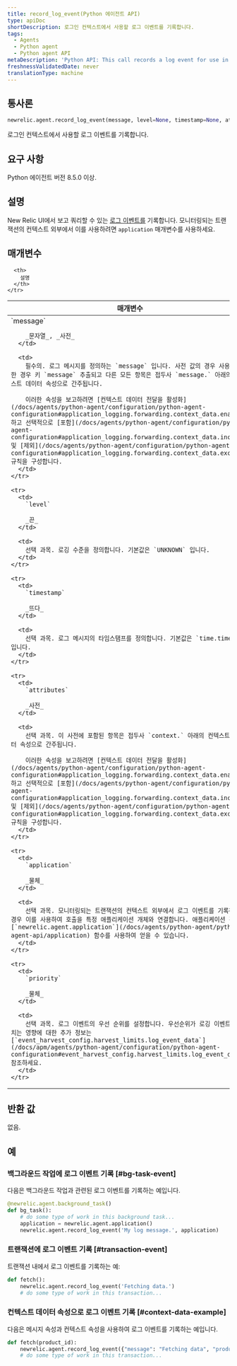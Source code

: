 ```yaml
---
title: record_log_event(Python 에이전트 API)
type: apiDoc
shortDescription: 로그인 컨텍스트에서 사용할 로그 이벤트를 기록합니다.
tags:
  - Agents
  - Python agent
  - Python agent API
metaDescription: 'Python API: This call records a log event for use in logging in context.'
freshnessValidatedDate: never
translationType: machine
---
```


## 통사론

```py
newrelic.agent.record_log_event(message, level=None, timestamp=None, attributes=None, application=None, priority=None)
```

로그인 컨텍스트에서 사용할 로그 이벤트를 기록합니다.

## 요구 사항

Python 에이전트 버전 8.5.0 이상.

## 설명

New Relic UI에서 보고 쿼리할 수 있는 [로그 이벤트를](/docs/logs/logs-context/configure-logs-context-python) 기록합니다. 모니터링되는 트랜잭션의 컨텍스트 외부에서 이를 사용하려면 `application` 매개변수를 사용하세요.

## 매개변수

<table>
  <thead>
    <tr>
      <th width="25%">
        매개변수
      </th>

      <th>
        설명
      </th>
    </tr>
  </thead>

  <tbody>
    <tr>
      <td>
        `message`

        _문자열_, _사전_
      </td>

      <td>
        필수의. 로그 메시지를 정의하는 `message` 입니다. 사전 값의 경우 사용 가능한 경우 키 `message` 추출되고 다른 모든 항목은 접두사 `message.` 아래의 컨텍스트 데이터 속성으로 간주됩니다.

        이러한 속성을 보고하려면 [컨텍스트 데이터 전달을 활성화](/docs/agents/python-agent/configuration/python-agent-configuration#application_logging.forwarding.context_data.enabled) 하고 선택적으로 [포함](/docs/agents/python-agent/configuration/python-agent-configuration#application_logging.forwarding.context_data.include) 및 [제외](/docs/agents/python-agent/configuration/python-agent-configuration#application_logging.forwarding.context_data.exclude) 규칙을 구성합니다.
      </td>
    </tr>

    <tr>
      <td>
        `level`

        _끈_
      </td>

      <td>
        선택 과목. 로깅 수준을 정의합니다. 기본값은 `UNKNOWN` 입니다.
      </td>
    </tr>

    <tr>
      <td>
        `timestamp`

        _뜨다_
      </td>

      <td>
        선택 과목. 로그 메시지의 타임스탬프를 정의합니다. 기본값은 `time.time()` 입니다.
      </td>
    </tr>

    <tr>
      <td>
        `attributes`

        _사전_
      </td>

      <td>
        선택 과목. 이 사전에 포함된 항목은 접두사 `context.` 아래의 컨텍스트 데이터 속성으로 간주됩니다.

        이러한 속성을 보고하려면 [컨텍스트 데이터 전달을 활성화](/docs/agents/python-agent/configuration/python-agent-configuration#application_logging.forwarding.context_data.enabled) 하고 선택적으로 [포함](/docs/agents/python-agent/configuration/python-agent-configuration#application_logging.forwarding.context_data.include) 및 [제외](/docs/agents/python-agent/configuration/python-agent-configuration#application_logging.forwarding.context_data.exclude) 규칙을 구성합니다.
      </td>
    </tr>

    <tr>
      <td>
        `application`

        _물체_
      </td>

      <td>
        선택 과목. 모니터링되는 트랜잭션의 컨텍스트 외부에서 로그 이벤트를 기록하려는 경우 이를 사용하여 호출을 특정 애플리케이션 개체와 연결합니다. 애플리케이션 객체는 [`newrelic.agent.application`](/docs/agents/python-agent/python-agent-api/application) 함수를 사용하여 얻을 수 있습니다.
      </td>
    </tr>

    <tr>
      <td>
        `priority`

        _물체_
      </td>

      <td>
        선택 과목. 로그 이벤트의 우선 순위를 설정합니다. 우선순위가 로깅 이벤트에 미치는 영향에 대한 추가 정보는 [`event_harvest_config.harvest_limits.log_event_data`](/docs/apm/agents/python-agent/configuration/python-agent-configuration#event_harvest_config.harvest_limits.log_event_data) 참조하세요.
      </td>
    </tr>
  </tbody>
</table>

## 반환 값

없음.

## 예

### 백그라운드 작업에 로그 이벤트 기록 [#bg-task-event]

다음은 백그라운드 작업과 관련된 로그 이벤트를 기록하는 예입니다.

```py
@newrelic.agent.background_task()
def bg_task():
    # do some type of work in this background task...
    application = newrelic.agent.application()
    newrelic.agent.record_log_event('My log message.', application)
```

### 트랜잭션에 로그 이벤트 기록 [#transaction-event]

트랜잭션 내에서 로그 이벤트를 기록하는 예:

```py
def fetch():
    newrelic.agent.record_log_event('Fetching data.')
    # do some type of work in this transaction...
```

### 컨텍스트 데이터 속성으로 로그 이벤트 기록 [#context-data-example]

다음은 메시지 속성과 컨텍스트 속성을 사용하여 로그 이벤트를 기록하는 예입니다.

```py
def fetch(product_id):
    newrelic.agent.record_log_event({"message": "Fetching data", "product_id": product_id}, attributes={"thread_id": threading.get_ident()})
    # do some type of work in this transaction...
```